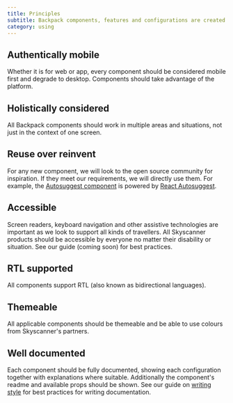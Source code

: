 ```yaml
---
title: Principles
subtitle: Backpack components, features and configurations are created with the following principles in mind.
category: using
---
```


## Authentically mobile

Whether it is for web or app, every component should be considered mobile first and degrade to desktop. Components should take advantage of the platform.

## Holistically considered

All Backpack components should work in multiple areas and situations, not just in the context of one screen.

## Reuse over reinvent

For any new component, we will look to the open source community for inspiration. If they meet our requirements, we will directly use them. For example, the [Autosuggest component](https://backpack.github.io/components/autosuggest) is powered by [React Autosuggest](https://react-autosuggest.js.org/).

## Accessible

Screen readers, keyboard navigation and other assistive technologies are important as we look to support all kinds of travellers. All Skyscanner products should be accessible by everyone no matter their disability or situation. See our guide (coming soon) for best practices.

## RTL supported

All components support RTL (also known as bidirectional languages).

## Themeable

All applicable components should be themeable and be able to use colours from Skyscanner's partners.

## Well documented

Each component should be fully documented, showing each configuration together with explanations where suitable. Additionally the component's readme and available props should be shown. See our guide on [writing style](https://github.com/Skyscanner/backpack/blob/master/decisions/writing-docs.md) for best practices for writing documentation.
